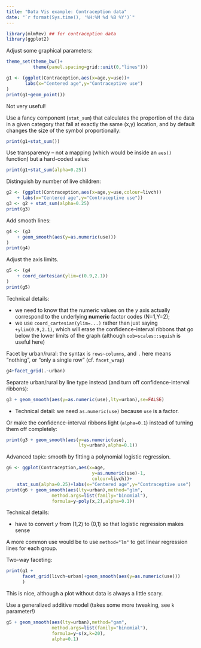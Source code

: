 ```yaml
---
title: "Data Vis example: Contraception data"
date: "`r format(Sys.time(), '%H:%M %d %B %Y')`"
---
```



```r
library(mlmRev) ## for contraception data
library(ggplot2)
```

Adjust some graphical parameters:
```r
theme_set(theme_bw()+
          theme(panel.spacing=grid::unit(0,"lines")))
```

```r
g1 <- (ggplot(Contraception,aes(x=age,y=use))+
       labs(x="Centered age",y="Contraceptive use")
)
print(g1+geom_point())
```

Not very useful!

Use a fancy component (`stat_sum`) that calculates the proportion of the data in a given category that fall at exactly the same (x,y) location, and by default changes the size of the symbol proportionally:

```r
print(g1+stat_sum())
```

Use transparency -- not a mapping (which would be inside an `aes()` function) but a hard-coded value:

```r
print(g1+stat_sum(alpha=0.25))
```

Distinguish by number of live children:
```r
g2 <- (ggplot(Contraception,aes(x=age,y=use,colour=livch))
    + labs(x="Centered age",y="Contraceptive use"))
g3 <- g2 + stat_sum(alpha=0.25)
print(g3)
```

Add smooth lines: 
```r
g4 <- (g3
    + geom_smooth(aes(y=as.numeric(use)))
)
print(g4)
```

Adjust the axis limits. 
```r
g5 <- (g4
    + coord_cartesian(ylim=c(0.9,2.1))
)
print(g5)
```

Technical details:

- we need to know that the numeric values on the $y$ axis actually correspond to the underlying **numeric** factor codes (N=1,Y=2);
- we use `coord_cartesian(ylim=...)` rather than just saying `+ylim(0.9,2.1)`, which will erase the confidence-interval ribbons that go below the lower limits of the graph (although `oob=scales::squish` is useful here)

Facet by urban/rural: the syntax is `rows~columns`, and `.` here means "nothing", or "only a single row" (cf. `facet_wrap`)

```r
g4+facet_grid(.~urban) 
```

Separate urban/rural by line type instead (and turn off confidence-interval ribbons): 
```r
g3 + geom_smooth(aes(y=as.numeric(use),lty=urban),se=FALSE)
```

- Technical detail: we need `as.numeric(use)` because `use` is a factor.

Or make the confidence-interval ribbons light (`alpha=0.1`) instead of turning them off completely:

```r
print(g3 + geom_smooth(aes(y=as.numeric(use),
                           lty=urban),alpha=0.1))
```

Advanced topic: smooth by fitting a polynomial logistic regression.
```r
g6 <- ggplot(Contraception,aes(x=age,
                                y=as.numeric(use)-1,
                                colour=livch))+
    stat_sum(alpha=0.25)+labs(x="Centered age",y="Contraceptive use")
print(g6 + geom_smooth(aes(lty=urban),method="glm",
                 method.args=list(family="binomial"),
                 formula=y~poly(x,2),alpha=0.1))
```

Technical details:

- have to convert $y$ from (1,2) to (0,1) so that logistic regression makes sense

A more common use would be to use `method="lm"` to get linear
regression lines for each group.

Two-way faceting: 
```r
print(g1 +
      facet_grid(livch~urban)+geom_smooth(aes(y=as.numeric(use)))
      )
```

This is nice, although a plot without data is always a little
scary.

Use a generalized additive model (takes some more tweaking, see `k` parameter!)
```r
g5 + geom_smooth(aes(lty=urban),method="gam",
                 method.args=list(family="binomial"),
                 formula=y~s(x,k=20),
                 alpha=0.1)
```

